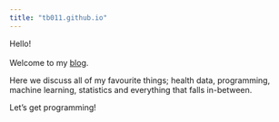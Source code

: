 ```yaml
---
title: "tb011.github.io"
---
```


Hello!\
\
Welcome to my [blog](https://tb011.github.io/blog.html).

Here we discuss all of my favourite things; health data, programming, machine learning, statistics and everything that falls in-between.

Let's get programming!

